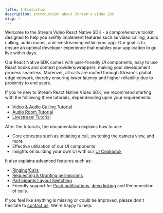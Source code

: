 ```yaml
---
title: Introduction
description: Introduction about Stream's video SDK
slug: /
---
```


Welcome to the Stream Video React Native SDK - a comprehensive toolkit designed to help you swiftly implement features such as video calling, audio calling, audio rooms, and livestreaming within your app. Our goal is to ensure an optimal developer experience that enables your application to go live within days.

Our React Native SDK comes with user-friendly UI components, easy to use React hooks and context providers/wrappers, making your development process seamless. Moreover, all calls are routed through Stream's global edge network, thereby ensuring lower latency and higher reliability due to proximity to end users.

If you're new to Stream React Native Video SDK, we recommend starting with the following three tutorials, dependending upon your requirements:

- [Video & Audio Calling Tutorial](./tutorials/video-calling)
- [Audio Room Tutorial](./tutorials/audio-room)
- [Livestream Tutorial](./tutorials/livestream)

After the tutorials, the documentation explains how to use:

- Core concepts such as [initiating a call](./core/joining-and-creating-calls/), switching the [camera](./core/camera-and-microphone/) view, and more
- Effective utilization of our UI components
- Insights on building your own UI with our [UI Cookbook](./ui-cookbook/overview/)

It also explains advanced features such as:

- [Ringing/Calls](./core/joining-and-creating-calls/)
- [Requesting & Granting permissions](./ui-cookbook/permission-requests/)
- [Participants Layout Switching](./ui-cookbook/runtime-layout-switching/)
- Friendly support for [Push notifications](./advanced/push-notifications/), [deep linking](./advanced/deeplinking/) and Reconnection of calls.

If you feel like anything is missing or could be improved, please don't hesitate to [contact us](https://getstream.io/contact/). We're happy to help.
